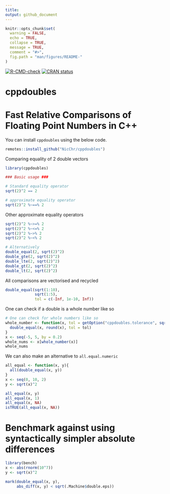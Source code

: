 ```yaml
---
title:
output: github_document
---
```


```r
knitr::opts_chunk$set(
  warning = FALSE,
  echo = TRUE,
  collapse = TRUE,
  message = TRUE,
  comment = "#>",
  fig.path = "man/figures/README-"
)
```

<!-- badges: start -->
[![R-CMD-check](https://github.com/NicChr/cppdoubles/actions/workflows/R-CMD-check.yaml/badge.svg)](https://github.com/NicChr/cppdoubles/actions/workflows/R-CMD-check.yaml)
[![CRAN status](https://www.r-pkg.org/badges/version/cppdoubles)](https://CRAN.R-project.org/package=cppdoubles)
<!-- badges: end -->

# cppdoubles

# **Fast Relative Comparisons of Floating Point Numbers in C++**

You can install `cppdoubles` using the below code.

```r
remotes::install_github("NicChr/cppdoubles")
```

Comparing equality of 2 double vectors

```r
library(cppdoubles)

### Basic usage ###

# Standard equality operator
sqrt(2)^2 == 2

# approximate equality operator
sqrt(2)^2 %~==% 2
```

Other approximate equality operators

```r
sqrt(2)^2 %~>=% 2
sqrt(2)^2 %~<=% 2
sqrt(2)^2 %~>% 2
sqrt(2)^2 %~<% 2

# Alternatively
double_equal(2, sqrt(2)^2)
double_gte(2, sqrt(2)^2)
double_lte(2, sqrt(2)^2)
double_gt(2, sqrt(2)^2)
double_lt(2, sqrt(2)^2)
```

All comparisons are vectorised and recycled

```r
double_equal(sqrt(1:10),
             sqrt(1:5),
             tol = c(-Inf, 1e-10, Inf))
```

One can check if a double is a whole number like so

```r
# One can check for whole numbers like so
whole_number <- function(x, tol = getOption("cppdoubles.tolerance", sqrt(.Machine$double.eps))){
  double_equal(x, round(x), tol = tol)
}
x <- seq(-5, 5, by = 0.2)
whole_nums <- x[whole_number(x)]
whole_nums
```

We can also make an alternative to `all.equal.numeric`

```r
all_equal <- function(x, y){
  all(double_equal(x, y))
}
x <- seq(0, 10, 2)
y <- sqrt(x)^2

all_equal(x, y)
all_equal(x, 1)
all_equal(x, NA)
isTRUE(all_equal(x, NA))
```

# Benchmark against using syntactically simpler absolute differences

```r
library(bench)
x <- abs(rnorm(10^7))
y <- sqrt(x)^2

mark(double_equal(x, y),
     abs_diff(x, y) < sqrt(.Machine$double.eps))
```


